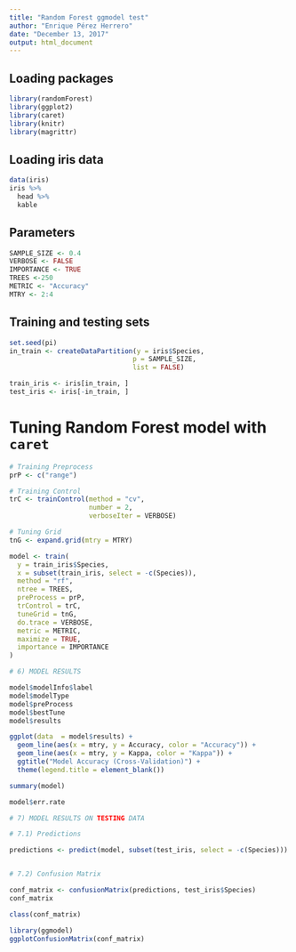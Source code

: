 ```yaml
---
title: "Random Forest ggmodel test"
author: "Enrique Pérez Herrero"
date: "December 13, 2017"
output: html_document
---
```


## Loading packages

```r
library(randomForest)
library(ggplot2)
library(caret)
library(knitr)
library(magrittr)
```

## Loading iris data

```r
data(iris)
iris %>%
  head %>%
  kable
```

## Parameters

```r
SAMPLE_SIZE <- 0.4
VERBOSE <- FALSE
IMPORTANCE <- TRUE
TREES <-250
METRIC <- "Accuracy"
MTRY <- 2:4
```

## Training and testing sets

```r
 
set.seed(pi)
in_train <- createDataPartition(y = iris$Species,
                               p = SAMPLE_SIZE,
                               list = FALSE)

train_iris <- iris[in_train, ]
test_iris <- iris[-in_train, ]
```

# Tuning Random Forest model with `caret`

```r
# Training Preprocess
prP <- c("range")

# Training Control
trC <- trainControl(method = "cv",
                    number = 2,
                    verboseIter = VERBOSE)

# Tuning Grid
tnG <- expand.grid(mtry = MTRY)
```

```r
model <- train(
  y = train_iris$Species,
  x = subset(train_iris, select = -c(Species)),
  method = "rf",
  ntree = TREES,
  preProcess = prP,
  trControl = trC,
  tuneGrid = tnG,
  do.trace = VERBOSE,
  metric = METRIC,
  maximize = TRUE,
  importance = IMPORTANCE
)
```

```r
# 6) MODEL RESULTS

model$modelInfo$label
model$modelType
model$preProcess
model$bestTune
model$results
```

```r
ggplot(data  = model$results) +
  geom_line(aes(x = mtry, y = Accuracy, color = "Accuracy")) +
  geom_line(aes(x = mtry, y = Kappa, color = "Kappa")) +
  ggtitle("Model Accuracy (Cross-Validation)") +
  theme(legend.title = element_blank())
```

```r
summary(model)
```

```r
model$err.rate
```

```r
# 7) MODEL RESULTS ON TESTING DATA

# 7.1) Predictions

predictions <- predict(model, subset(test_iris, select = -c(Species)))


# 7.2) Confusion Matrix

conf_matrix <- confusionMatrix(predictions, test_iris$Species)
conf_matrix
```

```r
class(conf_matrix)
```

```r
library(ggmodel)
ggplotConfusionMatrix(conf_matrix)
```



